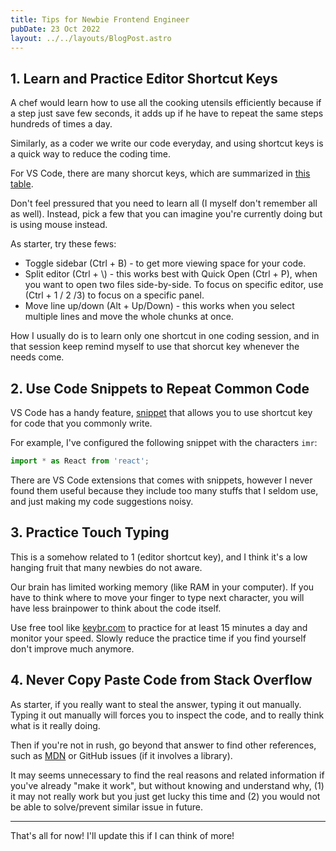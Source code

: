 ```yaml
---
title: Tips for Newbie Frontend Engineer
pubDate: 23 Oct 2022
layout: ../../layouts/BlogPost.astro
---
```



## 1. Learn and Practice Editor Shortcut Keys

A chef would learn how to use all the cooking utensils efficiently because if a step just save few seconds, it adds up if he have to repeat the same steps hundreds of times a day.

Similarly, as a coder we write our code everyday, and using shortcut keys is a quick way to reduce the coding time.

For VS Code, there are many shorcut keys, which are summarized in [this table](https://code.visualstudio.com/shortcuts/keyboard-shortcuts-windows.pdf).

Don't feel pressured that you need to learn all (I myself don't remember all as well). Instead, pick a few that you can imagine you're currently doing but is using mouse instead.

As starter, try these fews:

- Toggle sidebar (Ctrl + B) - to get more viewing space for your code.
- Split editor (Ctrl + \\) - this works best with Quick Open (Ctrl + P), when you want to open two files side-by-side. To focus on specific editor, use (Ctrl + 1 / 2 /3) to focus on a specific panel.
- Move line up/down (Alt + Up/Down) - this works when you select multiple lines and move the whole chunks at once.

How I usually do is to learn only one shortcut in one coding session, and in that session keep remind myself to use that shorcut key whenever the needs come.

## 2. Use Code Snippets to Repeat Common Code

VS Code has a handy feature, [snippet](https://code.visualstudio.com/docs/editor/userdefinedsnippets) that allows you to use shortcut key for code that you commonly write.

For example, I've configured the following snippet with the characters `imr`:

```ts
import * as React from 'react';
```

<Aside heading="My Personal Experience">

There are VS Code extensions that comes with snippets, however I never found them useful because they include too many stuffs that I seldom use, and just making my code suggestions noisy.

</Aside>

## 3. Practice Touch Typing

This is a somehow related to 1 (editor shortcut key), and I think it's a low hanging fruit that many newbies do not aware.

Our brain has limited working memory (like RAM in your computer). If you have to think where to move your finger to type next character, you will have less brainpower to think about the code itself.

Use free tool like [keybr.com](https://www.keybr.com/) to practice for at least 15 minutes a day and monitor your speed. Slowly reduce the practice time if you find yourself don't improve much anymore.

## 4. Never Copy Paste Code from Stack Overflow

As starter, if you really want to steal the answer, typing it out manually. Typing it out manually will forces you to inspect the code, and to really think what is it really doing.

Then if you're not in rush, go beyond that answer to find other references, such as [MDN](https://developer.mozilla.org/en-US/) or GitHub issues (if it involves a library).

It may seems unnecessary to find the real reasons and related information if you've already "make it work", but without knowing and understand why, (1) it may not really work but you just get lucky this time and (2) you would not be able to solve/prevent similar issue in future.

---

That's all for now! I'll update this if I can think of more!
